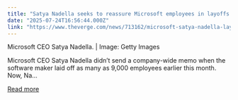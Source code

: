 ```yaml
---
title: "Satya Nadella seeks to reassure Microsoft employees in layoffs memo"
date: "2025-07-24T16:56:44.000Z"
link: "https://www.theverge.com/news/713162/microsoft-satya-nadella-layoffs-memo"
---
```


Microsoft CEO Satya Nadella. | Image: Getty Images	

Microsoft CEO Satya Nadella didn’t send a company-wide memo when the software maker laid off as many as 9,000 employees earlier this month. Now, Na...

[Read more](https://www.theverge.com/news/713162/microsoft-satya-nadella-layoffs-memo)
